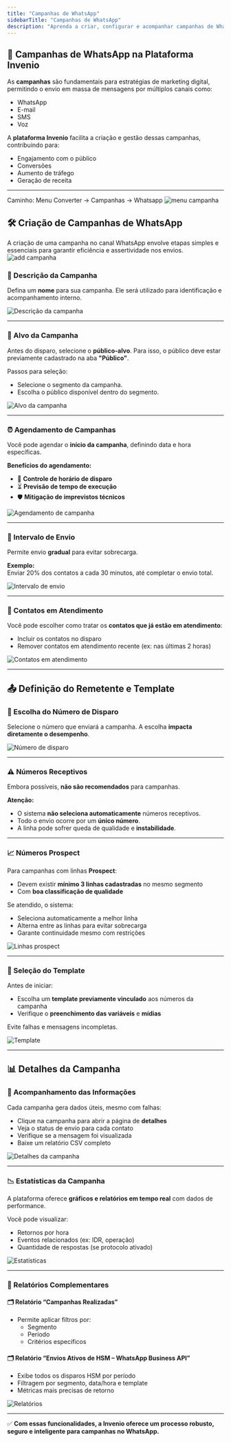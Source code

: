 ```yaml
---
title: "Campanhas de WhatsApp"
sidebarTitle: "Campanhas de WhatsApp"
description: "Aprenda a criar, configurar e acompanhar campanhas de WhatsApp na plataforma Invenio."
---
```


## 📣 Campanhas de WhatsApp na Plataforma Invenio

As **campanhas** são fundamentais para estratégias de marketing digital, permitindo o envio em massa de mensagens por múltiplos canais como:

- WhatsApp
- E-mail
- SMS
- Voz

A **plataforma Invenio** facilita a criação e gestão dessas campanhas, contribuindo para:

- Engajamento com o público
- Conversões
- Aumento de tráfego
- Geração de receita

---
Caminho: Menu Converter -> Campanhas -> Whatsapp
![menu campanha](https://robbublob.blob.core.windows.net/docs/campwhatsapp.png)

## 🛠️ Criação de Campanhas de WhatsApp

A criação de uma campanha no canal WhatsApp envolve etapas simples e essenciais para garantir eficiência e assertividade nos envios.
![add campanha](https://robbublob.blob.core.windows.net/docs/addcamp.png)

### 📝 Descrição da Campanha

Defina um **nome** para sua campanha. Ele será utilizado para identificação e acompanhamento interno.

![Descrição da campanha](https://robbublob.blob.core.windows.net/docs/desccamp.png)

---

### 🎯 Alvo da Campanha

Antes do disparo, selecione o **público-alvo**. Para isso, o público deve estar previamente cadastrado na aba **"Público"**.

Passos para seleção:

- Selecione o segmento da campanha.
- Escolha o público disponível dentro do segmento.

![Alvo da campanha](https://robbublob.blob.core.windows.net/docs/alvocamp.png)

---

### ⏰ Agendamento de Campanhas

Você pode agendar o **início da campanha**, definindo data e hora específicas.

**Benefícios do agendamento:**

- 📅 **Controle de horário de disparo**  
- ⏳ **Previsão de tempo de execução**  
- 🛡️ **Mitigação de imprevistos técnicos**

![Agendamento de campanha](https://robbublob.blob.core.windows.net/docs/agendacamp.png)

---

### 🔁 Intervalo de Envio

Permite envio **gradual** para evitar sobrecarga.

**Exemplo:**  
Enviar 20% dos contatos a cada 30 minutos, até completar o envio total.

![Intervalo de envio](https://robbublob.blob.core.windows.net/docs/intervaloenvio.png)

---

### 🙋 Contatos em Atendimento

Você pode escolher como tratar os **contatos que já estão em atendimento**:

- Incluir os contatos no disparo
- Remover contatos em atendimento recente (ex: nas últimas 2 horas)

![Contatos em atendimento](https://robbublob.blob.core.windows.net/docs/contatoatend1.png)

---

## 📤 Definição do Remetente e Template

### 🔢 Escolha do Número de Disparo

Selecione o número que enviará a campanha. A escolha **impacta diretamente o desempenho**.

![Número de disparo](https://robbublob.blob.core.windows.net/docs/remetentemensag.png)

---

### ⚠️ Números Receptivos

Embora possíveis, **não são recomendados** para campanhas.

**Atenção:**

- O sistema **não seleciona automaticamente** números receptivos.
- Todo o envio ocorre por um **único número**.
- A linha pode sofrer queda de qualidade e **instabilidade**.

---

### 📈 Números Prospect

Para campanhas com linhas **Prospect**:

- Devem existir **mínimo 3 linhas cadastradas** no mesmo segmento
- Com **boa classificação de qualidade**

Se atendido, o sistema:

- Seleciona automaticamente a melhor linha
- Alterna entre as linhas para evitar sobrecarga
- Garante continuidade mesmo com restrições

![Linhas prospect](https://exemplo.com/imagem7.png)

---

### 🧩 Seleção do Template

Antes de iniciar:

- Escolha um **template previamente vinculado** aos números da campanha
- Verifique o **preenchimento das variáveis** e **mídias**

Evite falhas e mensagens incompletas.

![Template](https://exemplo.com/imagem8.png)

---

## 📊 Detalhes da Campanha

### 🔎 Acompanhamento das Informações

Cada campanha gera dados úteis, mesmo com falhas:

- Clique na campanha para abrir a página de **detalhes**
- Veja o status de envio para cada contato
- Verifique se a mensagem foi visualizada
- Baixe um relatório CSV completo

![Detalhes da campanha](https://exemplo.com/imagem9.png)

---

### 📉 Estatísticas da Campanha

A plataforma oferece **gráficos e relatórios em tempo real** com dados de performance.

Você pode visualizar:

- Retornos por hora
- Eventos relacionados (ex: IDR, operação)
- Quantidade de respostas (se protocolo ativado)

![Estatísticas](https://exemplo.com/imagem10.png)

---

### 📂 Relatórios Complementares

#### 🗂️ Relatório “Campanhas Realizadas”

- Permite aplicar filtros por:
  - Segmento
  - Período
  - Critérios específicos

#### 🗂️ Relatório “Envios Ativos de HSM – WhatsApp Business API”

- Exibe todos os disparos HSM por período
- Filtragem por segmento, data/hora e template
- Métricas mais precisas de retorno

![Relatórios](https://exemplo.com/imagem11.png)

---

✅ **Com essas funcionalidades, a Invenio oferece um processo robusto, seguro e inteligente para campanhas no WhatsApp.**


